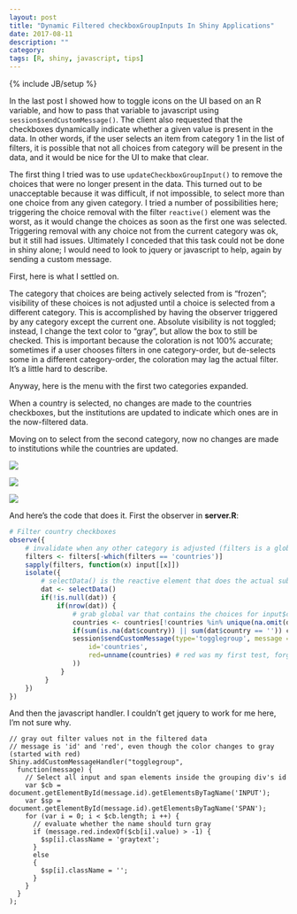```yaml
---
layout: post
title: "Dynamic Filtered checkboxGroupInputs In Shiny Applications"
date: 2017-08-11
description: ""
category: 
tags: [R, shiny, javascript, tips]
---
```

{% include JB/setup %}


In the last post I showed how to toggle icons on the UI based on an R variable, and how to pass that variable to javascript using `session$sendCustomMessage()`. The client also requested that the checkboxes dynamically indicate whether a given value is present in the data. In other words, if the user selects an item from category 1 in the list of filters, it is possible that not all choices from category will be present in the data, and it would be nice for the UI to make that clear. 
  
The first thing I tried was to use `updateCheckboxGroupInput()` to remove the choices that were no longer present in the data. This turned out to be unacceptable because it was difficult, if not impossible, to select more than one choice from any given category. I tried a number of possibilities here; triggering the choice removal with the filter `reactive()` element was the worst, as it would change the choices as soon as the first one was selected. Triggering removal with any choice not from the current category was ok, but it still had issues. Ultimately I conceded that this task could not be done in shiny alone; I would need to look to jquery or javascript to help, again by sending a custom message.  

First, here is what I settled on.  

The category that choices are being actively selected from is "frozen"; visibility of these choices is not adjusted until a choice is selected from a different category. This is accomplished by having the observer triggered by any category except the current one. Absolute visibility is not toggled; instead, I change the text color to "gray", but allow the box to still be checked. This is important because the coloration is not 100% accurate; sometimes if a user chooses filters in one category-order, but de-selects some in a different category-order, the coloration may lag the actual filter. It's a little hard to describe.  

<div class="col-sm-4">
<p>Anyway, here is the menu with the first two categories expanded.  </p>
</div>

<div class="col-sm-4">
<p>When a country is selected, no changes are made to the countries checkboxes, but the institutions are updated to indicate which ones are in the now-filtered data.</p>
</div>

<div class="col-sm-4">
<p>Moving on to select from the second category, now no changes are made to institutions while the countries are updated.</p>
</div>

<div style="clear:both;">
<div class="col-sm-4">
<img src="/assets/blog/dynamicListsShiny/img/menu1.png">
</div>

<div class="col-sm-4">
<img src="/assets/blog/dynamicListsShiny/img/menu2.png">
</div>

<div class="col-sm-4">
<img src="/assets/blog/dynamicListsShiny/img/menu3.png">
</div>
</div>

<div style="clear:both;"></div>

And here's the code that does it. First the observer in **server.R**:   
```r
# Filter country checkboxes
observe({
    # invalidate when any other category is adjusted (filters is a global vector of inputIds)
    filters <- filters[-which(filters == 'countries')]
    sapply(filters, function(x) input[[x]])
    isolate({
        # selectData() is the reactive element that does the actual subsetting in the data.frame
        dat <- selectData()
        if(!is.null(dat)) {
            if(nrow(dat)) {
                # grab global var that contains the choices for input$countries
                countries <- countries[!countries %in% unique(na.omit(dat$country))]
                if(sum(is.na(dat$country)) || sum(dat$country == '')) countries <- countries[-which(countries == 'missing')]
                session$sendCustomMessage(type='togglegroup', message = list(
                    id='countries',
                    red=unname(countries) # red was my first test, forgot to update the component name
                ))                        
             }
         }
    })
})
```

And then the javascript handler. I couldn't get jquery to work for me here, I'm not sure why.
```
// gray out filter values not in the filtered data
// message is 'id' and 'red', even though the color changes to gray (started with red)
Shiny.addCustomMessageHandler("togglegroup",
  function(message) { 
    // Select all input and span elements inside the grouping div's id
    var $cb = document.getElementById(message.id).getElementsByTagName('INPUT');
    var $sp = document.getElementById(message.id).getElementsByTagName('SPAN');
    for (var i = 0; i < $cb.length; i ++) {
      // evaluate whether the name should turn gray
      if (message.red.indexOf($cb[i].value) > -1) {
        $sp[i].className = 'graytext';
      }
      else
      {
        $sp[i].className = '';
      }
    }
  }
);

```


















